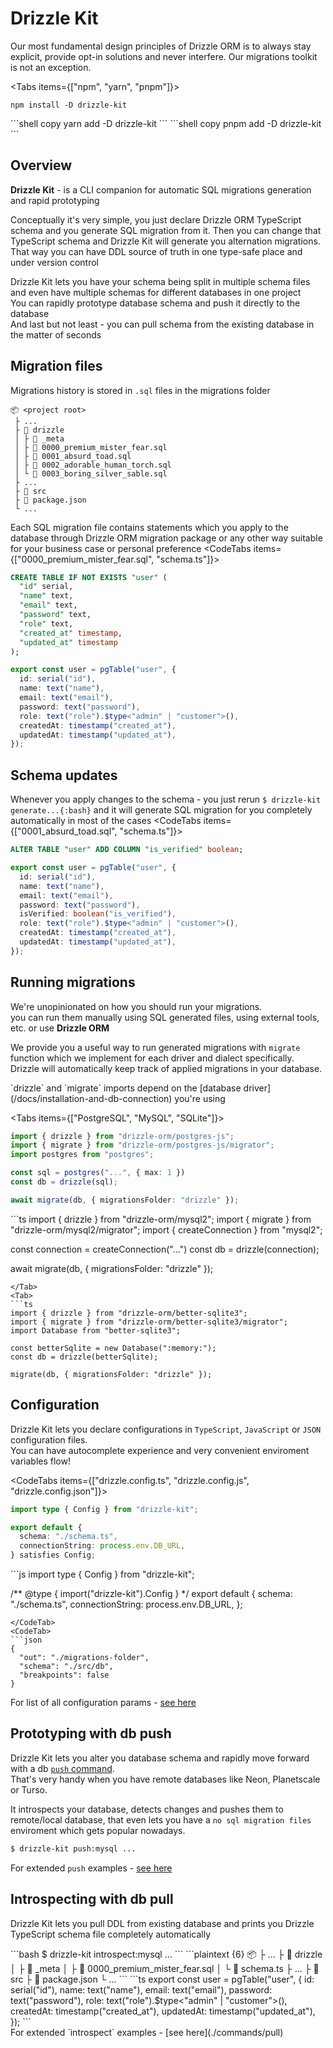 
# Drizzle Kit
Our most fundamental design principles of Drizzle ORM is to always stay explicit, 
provide opt-in solutions and never interfere. Our migrations toolkit is not an exception.


<Tabs items={["npm", "yarn", "pnpm"]}>
<Tab>
```shell copy
npm install -D drizzle-kit
```
</Tab>
<Tab>
```shell copy
yarn add -D drizzle-kit
```
</Tab>
<Tab>
```shell copy
pnpm add -D drizzle-kit
```
</Tab>
</Tabs>

## Overview
**Drizzle Kit** - is a CLI companion for automatic SQL migrations generation and rapid prototyping  
  
Conceptually it's very simple, you just declare Drizzle ORM TypeScript schema and you generate SQL migration from it. 
Then you can change that TypeScript schema and Drizzle Kit will generate you alternation migrations.
That way you can have DDL source of truth in one type-safe place and under version control  
  
Drizzle Kit lets you have your schema being split in multiple schema files and even have multiple schemas for different databases in one project  
You can rapidly prototype database schema and push it directly to the database  
And last but not least - you can pull schema from the existing database in the matter of seconds  

## Migration files
Migrations history is stored in `.sql` files in the migrations folder
```plaintext {3,5-8}
📦 <project root>
 ├ ...
 ├ 📂 drizzle
 │ ├ 📂 _meta
 │ ├ 📜 0000_premium_mister_fear.sql
 │ ├ 📜 0001_absurd_toad.sql
 │ ├ 📜 0002_adorable_human_torch.sql
 │ └ 📜 0003_boring_silver_sable.sql
 ├ ...
 ├ 📂 src
 ├ 📜 package.json
 └ ...
```

Each SQL migration file contains statements which you apply to the database through 
Drizzle ORM migration package or any other way suitable for your business case or personal preference
<CodeTabs items={["0000_premium_mister_fear.sql", "schema.ts"]}>
  ```sql
  CREATE TABLE IF NOT EXISTS "user" (
    "id" serial,
    "name" text,
    "email" text,
    "password" text,
    "role" text,
    "created_at" timestamp,
    "updated_at" timestamp
  );
  ```
  ```typescript
  export const user = pgTable("user", {
    id: serial("id"),
    name: text("name"),
    email: text("email"),
    password: text("password"),
    role: text("role").$type<"admin" | "customer">(),
    createdAt: timestamp("created_at"),
    updatedAt: timestamp("updated_at"),
  });
  ```
</CodeTabs>

## Schema updates
Whenever you apply changes to the schema - you just rerun `$ drizzle-kit generate...{:bash}` and 
it will generate SQL migration for you completely automatically in most of the cases
<CodeTabs items={["0001_absurd_toad.sql", "schema.ts"]}>
  ```sql
  ALTER TABLE "user" ADD COLUMN "is_verified" boolean;
  ```
  ```typescript {6}
  export const user = pgTable("user", {
    id: serial("id"),
    name: text("name"),
    email: text("email"),
    password: text("password"),
    isVerified: boolean("is_verified"),
    role: text("role").$type<"admin" | "customer">(),
    createdAt: timestamp("created_at"),
    updatedAt: timestamp("updated_at"),
  });
  ```
</CodeTabs>

## Running migrations
We're unopinionated on how you should run your migrations.   
you can run them manually using SQL generated files, using external tools, etc. or use **Drizzle ORM**  
  
We provide you a useful way to run generated migrations with `migrate` function which we implement for each driver and dialect specifically.  
Drizzle will automatically keep track of applied migrations in your database.

<Callout type="info" emoji="ℹ️">
`drizzle` and `migrate` imports depend on the [database driver](/docs/installation-and-db-connection) you're using
</Callout>

<Tabs items={["PostgreSQL", "MySQL", "SQLite"]}>
<Tab>
```ts
import { drizzle } from "drizzle-orm/postgres-js";
import { migrate } from "drizzle-orm/postgres-js/migrator";
import postgres from "postgres";

const sql = postgres("...", { max: 1 })
const db = drizzle(sql);

await migrate(db, { migrationsFolder: "drizzle" });
```
</Tab>
<Tab>
```ts
import { drizzle } from "drizzle-orm/mysql2";
import { migrate } from "drizzle-orm/mysql2/migrator";
import { createConnection } from "mysql2";

const connection = createConnection("...")
const db = drizzle(connection);

await migrate(db, { migrationsFolder: "drizzle" });
```
</Tab>
<Tab>
```ts
import { drizzle } from "drizzle-orm/better-sqlite3";
import { migrate } from "drizzle-orm/better-sqlite3/migrator";
import Database from "better-sqlite3";

const betterSqlite = new Database(":memory:");
const db = drizzle(betterSqlite);

migrate(db, { migrationsFolder: "drizzle" });
```
</Tab>
</Tabs>

## Configuration
Drizzle Kit lets you declare configurations in `TypeScript`, `JavaScript` or `JSON` configuration files.  
You can have autocomplete experience and very convenient enviroment variables flow!

<CodeTabs items={["drizzle.config.ts", "drizzle.config.js", "drizzle.config.json"]}>
<CodeTab>
```ts
import type { Config } from "drizzle-kit";

export default {
  schema: "./schema.ts",
  connectionString: process.env.DB_URL,
} satisfies Config;
```
</CodeTab>
<CodeTab>
```js
import type { Config } from "drizzle-kit";

/** @type { import("drizzle-kit").Config } */
export default {
  schema: "./schema.ts",
  connectionString: process.env.DB_URL,
};
```
</CodeTab>
<CodeTab>
```json
{
  "out": "./migrations-folder",
  "schema": "./src/db",
  "breakpoints": false
}
```
</CodeTab>
</CodeTabs>

For list of all configuration params - [see here](./conf)

## Prototyping with db push
Drizzle Kit lets you alter you database schema and rapidly move forward with a db [`push` command](./commands/push).  
That's very handy when you have remote databases like Neon, Planetscale or Turso.  

It introspects your database, detects changes and pushes them to remote/local database, 
that even lets you have a `no sql migration files` enviroment which gets popular nowadays.

```bash
$ drizzle-kit push:mysql ...
```
For extended `push` examples - [see here](./commands/push)

## Introspecting with db pull
Drizzle Kit lets you pull DDL from existing database and prints you Drizzle TypeScript schema file completely automatically

<Section>
```bash
$ drizzle-kit introspect:mysql ...
```
```plaintext {6}
📦 <project root>
 ├ ...
 ├ 📂 drizzle
 │ ├ 📂 _meta
 │ ├ 📜 0000_premium_mister_fear.sql
 │ └ 📜 schema.ts
 ├ ...
 ├ 📂 src
 ├ 📜 package.json
 └ ...
```
```ts
 export const user = pgTable("user", {
    id: serial("id"),
    name: text("name"),
    email: text("email"),
    password: text("password"),
    role: text("role").$type<"admin" | "customer">(),
    createdAt: timestamp("created_at"),
    updatedAt: timestamp("updated_at"),
  });
```
</Section>
For extended `introspect` examples - [see here](./commands/pull)
